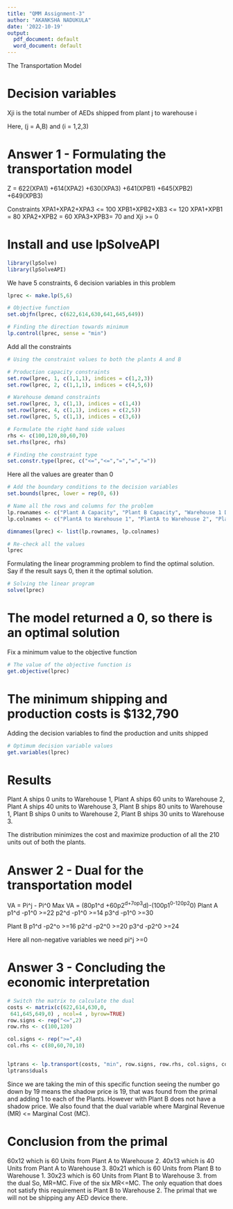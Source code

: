 ---
title: "QMM Assignment-3"
author: "AKANKSHA NADUKULA"
date: '2022-10-19'
output:
  pdf_document: default
  word_document: default
---

The Transportation Model

# Decision variables  
Xji is the total number of AEDs shipped from plant j to warehouse i

Here, (j = A,B) and (i = 1,2,3)

# Answer 1 - Formulating the transportation model
Z = 622(XPA1) +614(XPA2) +630(XPA3) +641(XPB1) +645(XPB2) +649(XPB3)

Constraints 
XPA1+XPA2+XPA3 <= 100
XPB1+XPB2+XB3 <= 120
XPA1+XPB1 = 80
XPA2+XPB2 = 60
XPA3+XPB3= 70
and Xji >= 0

# Install and use lpSolveAPI 
```{r}
library(lpSolve)
library(lpSolveAPI)
```

We have 5 constraints, 6 decision variables in this problem
```{r}
lprec <- make.lp(5,6)

# Objective function 
set.objfn(lprec, c(622,614,630,641,645,649))

# Finding the direction towards minimum
lp.control(lprec, sense = "min")
```

Add all the constraints 
```{r}

# Using the constraint values to both the plants A and B

# Production capacity constraints
set.row(lprec, 1, c(1,1,1), indices = c(1,2,3))
set.row(lprec, 2, c(1,1,1), indices = c(4,5,6))

# Warehouse demand constraints
set.row(lprec, 3, c(1,1), indices = c(1,4))
set.row(lprec, 4, c(1,1), indices = c(2,5))
set.row(lprec, 5, c(1,1), indices = c(3,6))

# Formulate the right hand side values
rhs <- c(100,120,80,60,70)
set.rhs(lprec, rhs)

# Finding the constraint type
set.constr.type(lprec, c("<=","<=","=","=","="))
```


Here all the values are greater than 0 
```{r}
# Add the boundary conditions to the decision variables
set.bounds(lprec, lower = rep(0, 6))

# Name all the rows and columns for the problem
lp.rownames <- c("Plant A Capacity", "Plant B Capacity", "Warehouse 1 Demand", "Warehouse 2 Demand", "Warehouse 3 Demand")
lp.colnames <- c("PlantA to Warehouse 1", "PlantA to Warehouse 2", "PlantA to Warehouse 3", "PlantB to Warehouse 1", "PlantB to Warehouse 2", "PlantB to Warehouse 3")

dimnames(lprec) <- list(lp.rownames, lp.colnames)
```


```{r}
# Re-check all the values
lprec
```

Formulating the linear programming problem to find the optimal solution. Say if the result says 0, then it the optimal solution.
```{r}
# Solving the linear program
solve(lprec)
```
# The model returned a 0, so there is an optimal solution 

Fix a minimum value to the objective function 
```{r}
# The value of the objective function is
get.objective(lprec)
```
# The minimum shipping and production costs is $132,790 

Adding the decision variables to find the production and units shipped

```{r}
# Optimum decision variable values
get.variables(lprec)
```

# Results
Plant A ships 0 units to Warehouse 1, 
Plant A ships 60 units to Warehouse 2, 
Plant A ships 40 units to Warehouse 3, 
Plant B ships 80 units to Warehouse 1, 
Plant B ships 0 units to Warehouse 2, 
Plant B ships 30 units to Warehouse 3.

The distribution minimizes the cost and maximize production of all the 210 units out of both the plants.

# Answer 2 - Dual for the transportation model

VA = Pi^j - Pi^0
Max VA = (80p1^d +60p2^d+7op3^d)-(100p1^0-120p2^0)
  Plant A 
  p1^d -p1^0 >=22
  p2^d -p1^0 >=14
  p3^d -p1^0 >=30
  
  Plant B
  p1^d -p2^o >=16
  p2^d -p2^0 >=20
  p3^d -p2^0 >=24
  
Here all non-negative variables we need pi^j >=0

# Answer 3 - Concluding the economic interpretation

```{r}
# Switch the matrix to calculate the dual
costs <- matrix(c(622,614,630,0,
 641,645,649,0) , ncol=4 , byrow=TRUE)
row.signs <- rep("<=",2)
row.rhs <- c(100,120)

col.signs <- rep(">=",4)
col.rhs <- c(80,60,70,10)


lptrans <- lp.transport(costs, "min", row.signs, row.rhs, col.signs, col.rhs)
lptrans$duals
```

Since we are taking the min of this specific function seeing the number go down by 19 means the shadow price is 19, that
was found from the primal and adding 1 to each of the Plants. However with Plant B does not have a shadow price. We also
found that the dual variable where Marginal Revenue (MR) <= Marginal Cost (MC). 

# Conclusion from the primal
60x12 which is 60 Units from Plant A to Warehouse 2.
40x13 which is 40 Units from Plant A to Warehouse 3.
80x21 which is 60 Units from Plant B to Warehouse 1.
30x23 which is 60 Units from Plant B to Warehouse 3.
from the dual
So, MR=MC. Five of the six MR<=MC. The only equation that does not satisfy this requirement is Plant B to
Warehouse 2. 
The primal that we will not be shipping any AED device there.